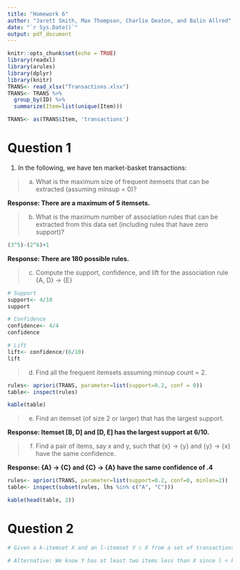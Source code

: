 ---
title: "Homework 6"
author: "Jarett Smith, Max Thompson, Charlie Deaton, and Balin Allred"
date: "`r Sys.Date()`"
output: pdf_document
---

```{r setup, include=FALSE}
knitr::opts_chunk$set(echo = TRUE)
library(readxl)
library(arules)
library(dplyr)
library(knitr)
TRANS<- read_xlsx("Transactions.xlsx")
TRANS<- TRANS %>%
  group_by(ID) %>%
  summarize(Item=list(unique(Item)))

TRANS<- as(TRANS$Item, 'transactions')
```

# Question 1

1. In the following, we have ten market-basket transactions:

> (a) What is the maximum size of frequent itemsets that can be extracted (assuming minsup = 0)?

**Response: There are a maximum of 5 itemsets.**

> (b) What is the maximum number of association rules that can be extracted from this data set (including rules that have zero support)?

```{r}
(3^5)-(2^6)+1
```

**Response: There are 180 possible rules.**

> (c) Compute the support, confidence, and lift for the association rule {A, D} -> {E}

```{r}
# Support
support<- 4/10
support
```

```{r}
# Confidence
confidence<- 4/4
confidence
```

```{r}
# Lift
lift<- confidence/(6/10)
lift
```

> (d) Find all the frequent itemsets assuming minsup count = 2.

```{r, results='hide'}
rules<- apriori(TRANS, parameter=list(support=0.2, conf = 0))
table<- inspect(rules)
```

```{r}
kable(table)
```

> (e) Find an itemset (of size 2 or larger) that has the largest support.

**Response: Itemset [B, D] and [D, E] has the largest support at 6/10.**

> (f) Find a pair of items, say x and y, such that {x} -> {y} and {y} -> {x} have the same confidence.

**Response: {A} -> {C} and {C} -> {A} have the same confidence of .4**

```{r, results='hide'}
rules<- apriori(TRANS, parameter=list(support=0.2, conf=0, minlen=2))
table<- inspect(subset(rules, lhs %in% c("A", "C")))
```
```{r}
kable(head(table, 2))
```

# Question 2

```{r}
# Given a k-itemset X and an l-itemset Y ⊂ X from a set of transactions T. Given Y is infrequent and l < k − 1. Let Z represent a l + 1 itemset meaning it has 1 more element than Y. Since Z is the itemset Y plus one item, it is a superset of Y. By problem 2 hint, this means that Z is infrequent since Y is infrequent and Z is a superset of Y. Since l < k - 1 is given, we have l + 1 < k, and therefore Z ⊂ X. (Here we are showing there exists itemset l + 1, Z is infrequent and contained in X, so it may be somewhat incorrect. The next section is more of an intuitive proof that may be better.)

# Alternative: We know Y has at least two items less than X since l < k - 1. If we construct Z such that it has one item less than X, it could be represented by itemset k - 1. Then we would have       l < k - 1 < k. Then we know that Y ⊂ Z ⊂ X. Since Y is infrequent we know both Z and X are infrequent. So we have shown there exists an infrequent (k − 1)-itemset Z ⊂ X.
```

